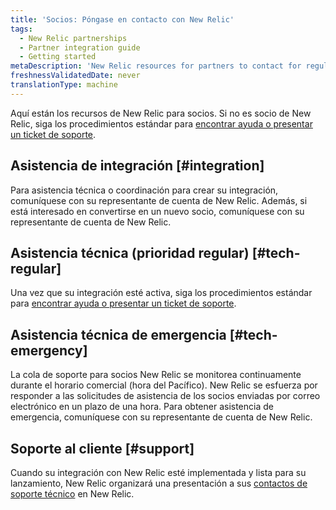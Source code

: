 ```yaml
---
title: 'Socios: Póngase en contacto con New Relic'
tags:
  - New Relic partnerships
  - Partner integration guide
  - Getting started
metaDescription: 'New Relic resources for partners to contact for regular or emergency assistance for integrations, and post-implementation technical support.'
freshnessValidatedDate: never
translationType: machine
---
```


Aquí están los recursos de New Relic para socios. Si no es socio de New Relic, siga los procedimientos estándar para [encontrar ayuda o presentar un ticket de soporte](/docs/using-new-relic/welcome-new-relic/getting-started/find-help-or-file-support-ticket).

## Asistencia de integración [#integration]

Para asistencia técnica o coordinación para crear su integración, comuníquese con su representante de cuenta de New Relic. Además, si está interesado en convertirse en un nuevo socio, comuníquese con su representante de cuenta de New Relic.

## Asistencia técnica (prioridad regular) [#tech-regular]

Una vez que su integración esté activa, siga los procedimientos estándar para [encontrar ayuda o presentar un ticket de soporte](/docs/using-new-relic/welcome-new-relic/getting-started/find-help-or-file-support-ticket).

## Asistencia técnica de emergencia [#tech-emergency]

La cola de soporte para socios New Relic se monitorea continuamente durante el horario comercial (hora del Pacífico). New Relic se esfuerza por responder a las solicitudes de asistencia de los socios enviadas por correo electrónico en un plazo de una hora. Para obtener asistencia de emergencia, comuníquese con su representante de cuenta de New Relic.

## Soporte al cliente [#support]

Cuando su integración con New Relic esté implementada y lista para su lanzamiento, New Relic organizará una presentación a sus [contactos de soporte técnico](/docs/accounts-partnerships/partnerships/partner-integration-guide/support) en New Relic.

